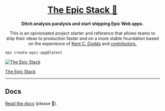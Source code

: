 <div align="center">
	<h1 align="center">
		<a href="https://www.epicweb.dev/epic-stack">The Epic Stack 🚀</a>
	</h1>
	<strong align="center">
		Ditch analysis paralysis and start shipping Epic Web apps.
	</strong>
	<p>
		This is an opinionated project starter and reference that allows teams to
		ship their ideas to production faster and on a more stable foundation based
		on the experience of <a href="https://kentcdodds.com">Kent C. Dodds</a> and
		<a href="https://github.com/epicweb-dev/epic-stack/graphs/contributors">
			contributors.
		</a>
	</p>
</div>

```sh
npx create-epic-app@latest
```

[![The Epic Stack](https://github-production-user-asset-6210df.s3.amazonaws.com/1500684/246885449-1b00286c-aa3d-44b2-9ef2-04f694eb3592.png)](https://www.epicweb.dev/epic-stack)

[The Epic Stack](https://www.epicweb.dev/epic-stack)

<hr />

## Docs

[Read the docs](https://github.com/epicweb-dev/epic-stack/blob/main/docs)
(please 🙏).
